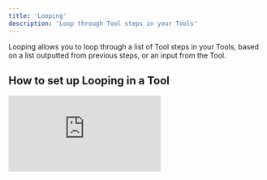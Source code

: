 ```yaml
---
title: 'Looping'
description: 'Loop through Tool steps in your Tools'
---
```


Looping allows you to loop through a list of Tool steps in your Tools, based on a list outputted from previous steps, or an input from the Tool.

## How to set up Looping in a Tool

<div style={{ width:"100%",position:"relative",paddingTop:"56.25%" }}>
<iframe src="https://app.supademo.com/embed/cme9w2yuj4k2ah3py1j36pvo5" frameBorder="0" title="How to set up Looping in a Tool" allow="clipboard-write" webkitallowfullscreen="true" mozallowfullscreen="true" allowfullscreen style={{ position:"absolute",top:0,left:0,width:"100%",height:"100%",border:"3px solid #5E43CE",borderRadius:"10px" }} />
</div>

1. Add a Loop by clicking the button to create a new Tool step, then navigate to the Flow Controls tab to select a Loop
2. Select the list you want to loop over in 'List to loop'
3. Choose how to process list items, either at the same time or one by one
4. Add Tool steps inside the loop
5. Once you've done that, run the Tool to test the loop

## Advanced Settings

### How should errors be handled?

Specifies how the loop should handle errors. Defaults to continue (skip item), but you can also choose to throw an error.

### Index of item to test loop on

You can also choose a specific index to test with. This is helpful for debugging and also for testing your overall flow with a single item to reduce credit costs.

## Frequently asked questions (FAQs)

<AccordionGroup>
  <Accordion title="Can I set up a Loop in a Loop?">
    Absolutely! You can add loops within loops if your workflow requires it. This flexibility allows you to create more complex processes tailored to your specific needs. Just keep in mind that nesting can increase complexity, so ensure it aligns with your overall flow.
  </Accordion>
  <Accordion title="Can I run the loop steps in parallel, and how does that work?">
    Yes, you can choose to process items in your list either in parallel or sequentially. If you select parallel processing, all items will be processed at the same time, which can speed up execution. If you prefer to handle them one at a time, you can opt for sequential processing.
  </Accordion>
  <Accordion title="How do I handle errors when using the loop step?">
    By default, if an item in the loop errors, it will be skipped, and you can view the errored items in the errors tab of the loop step results. If you prefer to be notified of errors instead, you can adjust the error handling settings to throw a tool error. This way, you can address issues as they arise.
  </Accordion>
</AccordionGroup>